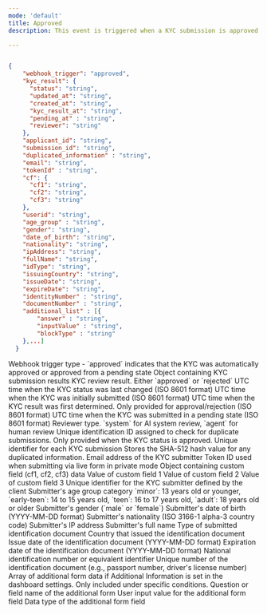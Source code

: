 ```yaml
---
mode: 'default'
title: Approved
description: This event is triggered when a KYC submission is approved. Approval can occur through automated system validation or after manual review. This event indicates that the KYC process has been successfully completed and serves as a signal to initiate follow-up actions such as user account activation or granting service access permissions.

---
```


```json approved-webhook-sample.json

{
    "webhook_trigger": "approved",
    "kyc_result": {
      "status": "string",
      "updated_at": "string",
      "created_at": "string",
      "kyc_result_at": "string",
      "pending_at" : "string",
      "reviewer": "string"
    },
    "applicant_id": "string",
    "submission_id": "string",
    "duplicated_information" : "string",
    "email": "string",
    "tokenId" : "string",
    "cf": {
      "cf1": "string",
      "cf2": "string",
      "cf3": "string"
    },
    "userid": "string",
    "age_group" : "string",
    "gender": "string",
    "date_of_birth": "string",
    "nationality": "string",
    "ipAddress": "string",
    "fullName": "string",
    "idType": "string",
    "issuingCountry": "string",
    "issueDate": "string",
    "expireDate": "string",
    "identityNumber" : "string",
    "documentNumber" : "string",
    "additional_list" : [{
        "answer" : "string",
        "inputValue" : "string",
        "blockType" : "string"
    },...]
  }

```

<ResponseField name="webhook_trigger" type="string"> 
Webhook trigger type - `approved` indicates that the KYC was automatically approved or approved from a pending state
 </ResponseField> 
 <ResponseField name="kyc_result" type="object"> 
 Object containing KYC submission results
  <Expandable title="properties"> 
  <ResponseField name="status" type="string">
   KYC review result. Either `approved` or `rejected`
  </ResponseField>
  <ResponseField name="updated_at" type="string">
   UTC time when the KYC status was last changed (ISO 8601 format) 
  </ResponseField> 
  <ResponseField name="created_at" type="string">
  UTC time when the KYC was initially submitted (ISO 8601 format) 
  </ResponseField> 
  <ResponseField name="kyc_result_at" type="string"> 
  UTC time when the KYC result was first determined. Only provided for approval/rejection (ISO 8601 format) 
  </ResponseField>
   <ResponseField name="pending_at" type="string"> 
   UTC time when the KYC was submitted in a pending state (ISO 8601 format) 
  </ResponseField> 
  <ResponseField name="reviewer" type="string"> 
  Reviewer type. `system` for AI system review, `agent` for human review
  </ResponseField> 
  </Expandable>
  </ResponseField>
  
  <ResponseField name="applicant_id" type="string"> 
  Unique identification ID assigned to check for duplicate submissions. Only provided when the KYC status is approved. 
  </ResponseField> 
  <ResponseField name="submission_id" type="string"> 
  Unique identifier for each KYC submission
  </ResponseField> 
  <ResponseField name="duplicated_information" type="string" >
    Stores the SHA-512 hash value for any duplicated information.
  </ResponseField>

  <ResponseField name="email" type="string">
   Email address of the KYC submitter 
  </ResponseField> 
  <ResponseField name="tokenId" type="string">
   Token ID used when submitting via live form in private mode 
  </ResponseField> 
  
  <ResponseField name="cf" type="object"> 
  Object containing custom field (cf1, cf2, cf3) data 
  
  <Expandable title="properties"> 
  <ResponseField name="cf1" type="string">
   Value of custom field 1 
  </ResponseField> 
  <ResponseField name="cf2" type="string">
    Value of custom field 2 
  </ResponseField> 
  <ResponseField name="cf3" type="string">
   Value of custom field 3 
  </ResponseField> 
  </Expandable> 
  </ResponseField>
  <ResponseField name="userid" type="string">
    Unique identifier for the KYC submitter defined by the client 
  </ResponseField> 
  <ResponseField name="age_group" type="string"> 
  Submitter's age group category `minor`: 13 years old or younger, `early-teen`: 14 to 15 years old, `teen`: 16 to 17 years old, `adult`: 18 years old or older 
  </ResponseField> 
  <ResponseField name="gender" type="string">
   Submitter's gender (`male` or `female`) 
  </ResponseField> 
  <ResponseField name="date_of_birth" type="string"> 
  Submitter's date of birth (YYYY-MM-DD format) 
  </ResponseField> <ResponseField name="nationality" type="string"> 
  Submitter's nationality (ISO 3166-1 alpha-3 country code) 
  </ResponseField>
  <ResponseField name="ipAddress" type="string">
   Submitter's IP address
  </ResponseField>
  <ResponseField name="fullName" type="string">
   Submitter's full name 
  </ResponseField> 
  <ResponseField name="idType" type="string">
  Type of submitted identification document 
  </ResponseField>
  <ResponseField name="issuingCountry" type="string">
  Country that issued the identification document 
  </ResponseField> 
  <ResponseField name="issueDate" type="string"> 
  Issue date of the identification document (YYYY-MM-DD format)
  </ResponseField> 
  <ResponseField name="expireDate" type="string">
  Expiration date of the identification document (YYYY-MM-DD format)
  </ResponseField> 
  <ResponseField name="identityNumber" type="string">
   National identification number or equivalent identifier 
  </ResponseField> 
  <ResponseField name="documentNumber" type="string">
   Unique number of the identification document (e.g., passport number, driver's license number) 
   </ResponseField>
   <ResponseField name="additional_list" type="array">
   Array of additional form data if Additional Information is set in the dashboard settings. Only included under specific conditions. 
   <ResponseField name="additional_list_obj" type="object"> 
   <Expandable title="properties">
  <ResponseField name="answer" type="string">
     Question or field name of the additional form
  </ResponseField> 
  <ResponseField name="inputValue" type="string"> 
  User input value for the additional form field 
  </ResponseField> 
  <ResponseField name="blockType" type="string"> 
  Data type of the additional form field 
  </ResponseField>
  </Expandable>
  </ResponseField>
  </ResponseField>